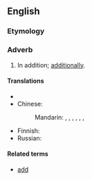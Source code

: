 ==English==

===Etymology===
{{suffix|added|ly}}

===Adverb===
{{en-adv|-}}

# In addition; [[additionally]].

====Translations====
{{trans-top|in addition}}
* {{trreq|Catalan}}
* Chinese:
*: Mandarin: {{t-|cmn|並且|sc=Hani}}, {{t-|cmn|并且|tr=bìngqiě|sc=Hani}}, {{t-|cmn|而且|tr=érqiě|sc=Hani}}, {{t|cmn|還有|sc=Hani}}, {{t|cmn|还有|tr=háiyǒu|sc=Hani}}, {{t|cmn|況且|sc=Hani}}, {{t|cmn|况且|tr=kuàngqiě|sc=Hani}}
{{trans-mid}}
* Finnish: {{t+|fi|lisäksi}}
* Russian: {{t|ru|добавочно|tr=dobávočno}}
{{trans-bottom}}

====Related terms====
* [[add]]